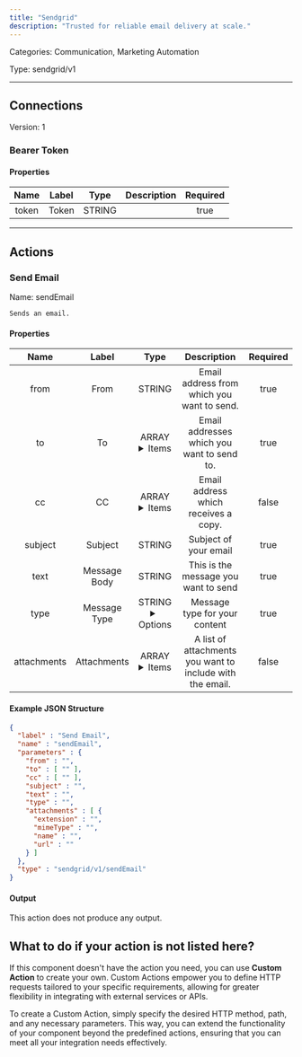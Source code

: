 ```yaml
---
title: "Sendgrid"
description: "Trusted for reliable email delivery at scale."
---
```



Categories: Communication, Marketing Automation


Type: sendgrid/v1

<hr />




## Connections

Version: 1


### Bearer Token

#### Properties

|      Name       |      Label     |     Type     |     Description     | Required |
|:---------------:|:--------------:|:------------:|:-------------------:|:--------:|
| token | Token | STRING |  | true |





<hr />


## Actions


### Send Email
Name: sendEmail

`Sends an email.`

#### Properties

|      Name       |      Label     |     Type     |     Description     | Required |
|:---------------:|:--------------:|:------------:|:-------------------:|:--------:|
| from | From | STRING | Email address from which you want to send. | true |
| to | To | ARRAY <details> <summary> Items </summary> [STRING] </details> | Email addresses which you want to send to. | true |
| cc | CC | ARRAY <details> <summary> Items </summary> [STRING] </details> | Email address which receives a copy. | false |
| subject | Subject | STRING | Subject of your email | true |
| text | Message Body | STRING | This is the message you want to send | true |
| type | Message Type | STRING <details> <summary> Options </summary> text/plain, text/html </details> | Message type for your content | true |
| attachments | Attachments | ARRAY <details> <summary> Items </summary> [FILE_ENTRY] </details> | A list of attachments you want to include with the email. | false |

#### Example JSON Structure
```json
{
  "label" : "Send Email",
  "name" : "sendEmail",
  "parameters" : {
    "from" : "",
    "to" : [ "" ],
    "cc" : [ "" ],
    "subject" : "",
    "text" : "",
    "type" : "",
    "attachments" : [ {
      "extension" : "",
      "mimeType" : "",
      "name" : "",
      "url" : ""
    } ]
  },
  "type" : "sendgrid/v1/sendEmail"
}
```

#### Output

This action does not produce any output.






## What to do if your action is not listed here?

If this component doesn't have the action you need, you can use **Custom Action** to create your own. Custom Actions empower you to define HTTP requests tailored to your specific requirements, allowing for greater flexibility in integrating with external services or APIs.

To create a Custom Action, simply specify the desired HTTP method, path, and any necessary parameters. This way, you can extend the functionality of your component beyond the predefined actions, ensuring that you can meet all your integration needs effectively.

